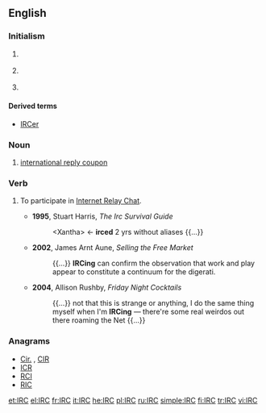 {{selfref|For the Wiktionary IRC channel, see [[Wiktionary:IRC channel]].}}
==English==

===Initialism===
{{rfc-header|Initialism}}
{{wikipedia|IRC (disambiguation)}}
{{en-initialism}}

# {{label|en|Internet}} {{initialism of|Internet Relay Chat|lang=en}}
# {{label|en|US|_|legal}} {{initialism of|Internal Revenue Code|lang=en}}
# {{label|en|postal}} {{initialism of|international reply coupon|lang=en}}

====Derived terms====
* [[IRCer]]

===Noun===
{{en-noun|s|IRC's}}
# [[international reply coupon]]

===Verb===
{{en-verb}}

# {{label|en|intransitive|Internet|informal}} To participate in [[Internet Relay Chat]].
#* '''1995''', Stuart Harris, ''The Irc Survival Guide''
#*: <nowiki><Xantha></nowiki> <- '''irced''' 2 yrs without aliases {{...}}
#* '''2002''', James Arnt Aune, ''Selling the Free Market''
#*: {{...}} '''IRCing''' can confirm the observation that work and play appear to constitute a continuum for the digerati.
#* '''2004''', Allison Rushby, ''Friday Night Cocktails''
#*: {{...}} not that this is strange or anything, I do the same thing myself when I'm '''IRCing''' &mdash; there're some real weirdos out there roaming the Net {{...}}

===Anagrams===
* [[Cir.#English|Cir.]] , [[CIR#English|CIR]]
* [[ICR#English|ICR]]
* [[RCI#English|RCI]]
* [[RIC#English|RIC]]

[[et:IRC]]
[[el:IRC]]
[[fr:IRC]]
[[it:IRC]]
[[he:IRC]]
[[pl:IRC]]
[[ru:IRC]]
[[simple:IRC]]
[[fi:IRC]]
[[tr:IRC]]
[[vi:IRC]]